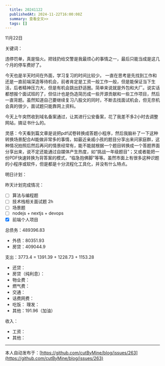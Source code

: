 ```yaml
---
  title: 20241122
  publishedAt: 2024-11-22T16:00:08Z
  summary: 查看全文>>
  tags: []
---
```


11月22日 

关键词：

违停罚单，真是恼火。把钱扔给交警是我最烦心的事情之一，最后只能当成是这几个月的停车费好了。

今天也是半天时间在外面，学习复习的时间比较少。
一直在思考是先找到工作和还是一直前端深造等待机会，前者肯定是工资一般工作一般，但是能保证当下生活，后者精神压力大，但是有机会跳出舒适圈。简单来说就是外包和大厂。说实话都想报个面试班的了，但估计也是伪造简历成一些开源贡献和一些工作项目，然后一直背题。虽然知道自己要继续复习八股文的同时，不断去找面试机会，但无奈机会真的很少，面试题只能靠网上资料。

今天上午突然收到域名备案通过，让其进行公安备案，花了我差不多2小时去调整网站，搞证书什么的。


灵感：今天看到篇文章是说把pdf试卷转换成答题小程序，然后我脑补了一下这种转换场景配合AI能做非常多的事情，如最近亲戚小孩的题目分享出来问家庭群，这种情况拍照后然后再问的情景经常有，能不能就根据一个题目转换成一个答题界面分享出来，说不定还能通过自媒体产生热度，如“挑战一年级题目”；又或者能把一份PDF快速转换为背答案的模式，“临急抱佛脚”等等。虽然市面上有很多这种识题的小程序或软件，但是都是十分流程化工具化，并没有什么特点。

明日计划：

昨天计划完成情况：
- [ ] 算法与编程题
- [ ] 技术栈相关面试题 2h
- [ ] 场景题
- [ ] nodejs + nextjs + devops
- [x] 前端个人项目

总债务：489396.83
- 外债：80351.93
- 房贷：409044.9

支出：3773.4 = 1391.39 + 1228.73 + 1153.28
- 还贷：
- 房贷（纯利息）：
- 物业费：
- 燃气费：
- 交通：
- 话费网费：
- 吃饭：
 理发：
- 其他：191.96（加油）

收入：
- 工资：
- 其他：


---
本人自动发布于：[https://github.com/cutByMine/blog/issues/263](https://github.com/cutByMine/blog/issues/263)
